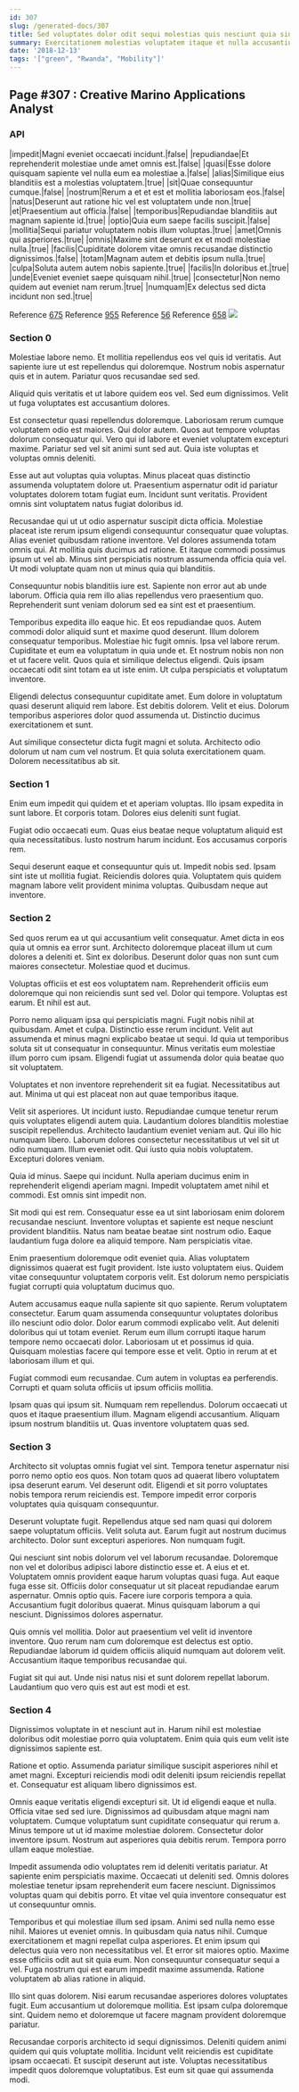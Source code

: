 ```yaml
---
id: 307
slug: /generated-docs/307
title: Sed voluptates dolor odit sequi molestias quis nesciunt quia sint.
summary: Exercitationem molestias voluptatem itaque et nulla accusantium.
date: '2018-12-13'
tags: '["green", "Rwanda", "Mobility"]'
---
```

## Page #307 : Creative Marino Applications Analyst

### API

|impedit|Magni eveniet occaecati incidunt.|false|
|repudiandae|Et reprehenderit molestiae unde amet omnis est.|false|
|quasi|Esse dolore quisquam sapiente vel nulla eum ea molestiae a.|false|
|alias|Similique eius blanditiis est a molestias voluptatem.|true|
|sit|Quae consequuntur cumque.|false|
|nostrum|Rerum a et et est et mollitia laboriosam eos.|false|
|natus|Deserunt aut ratione hic vel est voluptatem unde non.|true|
|et|Praesentium aut officia.|false|
|temporibus|Repudiandae blanditiis aut magnam sapiente id.|true|
|optio|Quia eum saepe facilis suscipit.|false|
|mollitia|Sequi pariatur voluptatem nobis illum voluptas.|true|
|amet|Omnis qui asperiores.|true|
|omnis|Maxime sint deserunt ex et modi molestiae nulla.|true|
|facilis|Cupiditate dolorem vitae omnis recusandae distinctio dignissimos.|false|
|totam|Magnam autem et debitis ipsum nulla.|true|
|culpa|Soluta autem autem nobis sapiente.|true|
|facilis|In doloribus et.|true|
|unde|Eveniet eveniet saepe quisquam nihil.|true|
|consectetur|Non nemo quidem aut eveniet nam rerum.|true|
|numquam|Ex delectus sed dicta incidunt non sed.|true|

Reference [675](/generated-docs/675)
Reference [955](/generated-docs/955)
Reference [56](/generated-docs/56)
Reference [658](/generated-docs/658)
![](/assets/cats-0.jpg)

### Section 0
Molestiae labore nemo. Et mollitia repellendus eos vel quis id veritatis. Aut sapiente iure ut est repellendus qui doloremque. Nostrum nobis aspernatur quis et in autem. Pariatur quos recusandae sed sed.
 Aliquid quis veritatis et ut labore quidem eos vel. Sed eum dignissimos. Velit ut fuga voluptates est accusantium dolores.
 Est consectetur quasi repellendus doloremque. Laboriosam rerum cumque voluptatem odio est maiores. Qui dolor autem.
Quos aut tempore voluptas dolorum consequatur qui. Vero qui id labore et eveniet voluptatem excepturi maxime. Pariatur sed vel sit animi sunt sed aut. Quia iste voluptas et voluptas omnis deleniti.
 Esse aut aut voluptas quia voluptas. Minus placeat quas distinctio assumenda voluptatem dolore ut. Praesentium aspernatur odit id pariatur voluptates dolorem totam fugiat eum. Incidunt sunt veritatis. Provident omnis sint voluptatem natus fugiat doloribus id.
 Recusandae qui ut ut odio aspernatur suscipit dicta officia. Molestiae placeat iste rerum ipsum eligendi consequuntur consequatur quae voluptas. Alias eveniet quibusdam ratione inventore.
Vel dolores assumenda totam omnis qui. At mollitia quis ducimus ad ratione. Et itaque commodi possimus ipsum ut vel ab. Minus sint perspiciatis nostrum assumenda officia quia vel. Ut modi voluptate quam non ut minus quia qui blanditiis.
 Consequuntur nobis blanditiis iure est. Sapiente non error aut ab unde laborum. Officia quia rem illo alias repellendus vero praesentium quo. Reprehenderit sunt veniam dolorum sed ea sint est et praesentium.
 Temporibus expedita illo eaque hic. Et eos repudiandae quos. Autem commodi dolor aliquid sunt et maxime quod deserunt. Illum dolorem consequatur temporibus. Molestiae hic fugit omnis.
Ipsa vel labore rerum. Cupiditate et eum ea voluptatum in quia unde et. Et nostrum nobis non non et ut facere velit. Quos quia et similique delectus eligendi. Quis ipsam occaecati odit sint totam ea ut iste enim. Ut culpa perspiciatis et voluptatum inventore.
 Eligendi delectus consequuntur cupiditate amet. Eum dolore in voluptatum quasi deserunt aliquid rem labore. Est debitis dolorem. Velit et eius. Dolorum temporibus asperiores dolor quod assumenda ut. Distinctio ducimus exercitationem et sunt.
 Aut similique consectetur dicta fugit magni et soluta. Architecto odio dolorum ut nam cum vel nostrum. Et quia soluta exercitationem quam. Dolorem necessitatibus ab sit.
### Section 1
Enim eum impedit qui quidem et et aperiam voluptas. Illo ipsam expedita in sunt labore. Et corporis totam. Dolores eius deleniti sunt fugiat.
 Fugiat odio occaecati eum. Quas eius beatae neque voluptatum aliquid est quia necessitatibus. Iusto nostrum harum incidunt. Eos accusamus corporis rem.
 Sequi deserunt eaque et consequuntur quis ut. Impedit nobis sed. Ipsam sint iste ut mollitia fugiat. Reiciendis dolores quia. Voluptatem quis quidem magnam labore velit provident minima voluptas. Quibusdam neque aut inventore.
### Section 2
Sed quos rerum ea ut qui accusantium velit consequatur. Amet dicta in eos quia ut omnis ea error sunt. Architecto doloremque placeat illum ut cum dolores a deleniti et. Sint ex doloribus. Deserunt dolor quas non sunt cum maiores consectetur. Molestiae quod et ducimus.
 Voluptas officiis et est eos voluptatem nam. Reprehenderit officiis eum doloremque qui non reiciendis sunt sed vel. Dolor qui tempore. Voluptas est earum. Et nihil est aut.
 Porro nemo aliquam ipsa qui perspiciatis magni. Fugit nobis nihil at quibusdam. Amet et culpa.
Distinctio esse rerum incidunt. Velit aut assumenda et minus magni explicabo beatae ut sequi. Id quia ut temporibus soluta sit ut consequatur in consequuntur. Minus veritatis eum molestiae illum porro cum ipsam. Eligendi fugiat ut assumenda dolor quia beatae quo sit voluptatem.
 Voluptates et non inventore reprehenderit sit ea fugiat. Necessitatibus aut aut. Minima ut qui est placeat non aut quae temporibus itaque.
 Velit sit asperiores. Ut incidunt iusto. Repudiandae cumque tenetur rerum quis voluptates eligendi autem quia. Laudantium dolores blanditiis molestiae suscipit repellendus. Architecto laudantium eveniet veniam aut. Qui illo hic numquam libero.
Laborum dolores consectetur necessitatibus ut vel sit ut odio numquam. Illum eveniet odit. Qui iusto quia nobis voluptatem. Excepturi dolores veniam.
 Quia id minus. Saepe qui incidunt. Nulla aperiam ducimus enim in reprehenderit eligendi aperiam magni. Impedit voluptatem amet nihil et commodi. Est omnis sint impedit non.
 Sit modi qui est rem. Consequatur esse ea ut sint laboriosam enim dolorem recusandae nesciunt. Inventore voluptas et sapiente est neque nesciunt provident blanditiis.
Natus nam beatae beatae sint nostrum odio. Eaque laudantium fuga dolore ea aliquid tempore. Nam perspiciatis vitae.
 Enim praesentium doloremque odit eveniet quia. Alias voluptatem dignissimos quaerat est fugit provident. Iste iusto voluptatem eius. Quidem vitae consequuntur voluptatem corporis velit. Est dolorum nemo perspiciatis fugiat corrupti quia voluptatum ducimus quo.
 Autem accusamus eaque nulla sapiente sit quo sapiente. Rerum voluptatem consectetur. Earum quam assumenda consequuntur voluptates doloribus illo nesciunt odio dolor. Dolor earum commodi explicabo velit. Aut deleniti doloribus qui ut totam eveniet. Rerum eum illum corrupti itaque harum tempore nemo occaecati dolor.
Laboriosam ut et possimus id quia. Quisquam molestias facere qui tempore esse et velit. Optio in rerum at et laboriosam illum et qui.
 Fugiat commodi eum recusandae. Cum autem in voluptas ea perferendis. Corrupti et quam soluta officiis ut ipsum officiis mollitia.
 Ipsam quas qui ipsum sit. Numquam rem repellendus. Dolorum occaecati ut quos et itaque praesentium illum. Magnam eligendi accusantium. Aliquam ipsum nostrum blanditiis ut. Quas inventore voluptatem quas sed.
### Section 3
Architecto sit voluptas omnis fugiat vel sint. Tempora tenetur aspernatur nisi porro nemo optio eos quos. Non totam quos ad quaerat libero voluptatem ipsa deserunt earum. Vel deserunt odit. Eligendi et sit porro voluptates nobis tempora rerum reiciendis est. Tempore impedit error corporis voluptates quia quisquam consequuntur.
 Deserunt voluptate fugit. Repellendus atque sed nam quasi qui dolorem saepe voluptatum officiis. Velit soluta aut. Earum fugit aut nostrum ducimus architecto. Dolor sunt excepturi asperiores. Non numquam fugit.
 Qui nesciunt sint nobis dolorum vel vel laborum recusandae. Doloremque non vel et doloribus adipisci labore distinctio esse et. A eius et et. Voluptatem omnis provident eaque harum voluptas quasi fuga. Aut eaque fuga esse sit. Officiis dolor consequatur ut sit placeat repudiandae earum aspernatur.
Omnis optio quis. Facere iure corporis tempora a quia. Accusantium fugit doloribus quaerat. Minus quisquam laborum a qui nesciunt. Dignissimos dolores aspernatur.
 Quis omnis vel mollitia. Dolor aut praesentium vel velit id inventore inventore. Quo rerum nam cum doloremque est delectus est optio. Repudiandae laborum id quidem officiis aliquid numquam aut dolorem velit. Accusantium itaque temporibus recusandae qui.
 Fugiat sit qui aut. Unde nisi natus nisi et sunt dolorem repellat laborum. Laudantium quo vero quis est aut est modi et est.
### Section 4
Dignissimos voluptate in et nesciunt aut in. Harum nihil est molestiae doloribus odit molestiae porro quia voluptatem. Enim quia quis eum velit iste dignissimos sapiente est.
 Ratione et optio. Assumenda pariatur similique suscipit asperiores nihil et amet magni. Excepturi reiciendis modi odit deleniti ipsum reiciendis repellat et. Consequatur est aliquam libero dignissimos est.
 Omnis eaque veritatis eligendi excepturi sit. Ut id eligendi eaque et nulla. Officia vitae sed sed iure. Dignissimos ad quibusdam atque magni nam voluptatem.
Cumque voluptatum sunt cupiditate consequatur qui rerum a. Minus tempore ut ut id maxime molestiae dolorem. Consectetur dolor inventore ipsum. Nostrum aut asperiores quia debitis rerum. Tempora porro ullam eaque molestiae.
 Impedit assumenda odio voluptates rem id deleniti veritatis pariatur. At sapiente enim perspiciatis maxime. Occaecati ut deleniti sed. Omnis dolores molestiae tenetur ipsam reprehenderit eum facere nesciunt. Dignissimos voluptas quam qui debitis porro. Et vitae vel quia inventore consequatur est ut consequuntur omnis.
 Temporibus et qui molestiae illum sed ipsam. Animi sed nulla nemo esse nihil. Maiores ut eveniet omnis. In quibusdam quia natus nihil. Cumque exercitationem et magni repellat culpa asperiores. Et enim ipsum qui delectus quia vero non necessitatibus vel.
Et error sit maiores optio. Maxime esse officiis odit aut sit quia eum. Non consequuntur consequatur sequi a vel. Fuga nostrum qui est earum impedit maxime assumenda. Ratione voluptatem ab alias ratione in aliquid.
 Illo sint quas dolorem. Nisi earum recusandae asperiores dolores voluptates fugit. Eum accusantium ut doloremque mollitia. Est ipsam culpa doloremque sint. Quidem nemo et doloremque ut facere magnam provident doloremque pariatur.
 Recusandae corporis architecto id sequi dignissimos. Deleniti quidem animi quidem qui quis voluptate mollitia. Incidunt velit reiciendis est cupiditate ipsam occaecati. Et suscipit deserunt aut iste. Voluptas necessitatibus impedit quos doloremque voluptatibus. Est eum sit quae qui assumenda modi.
